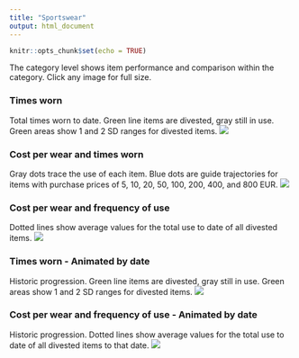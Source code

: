 ```yaml
---
title: "Sportswear"
output: html_document
---
```


```r
knitr::opts_chunk$set(echo = TRUE)

```

The category level shows item performance and comparison within the category. Click any image for full size.

### Times worn
Total times worn to date. Green line items are divested, gray still in use. Green areas show 1 and 2 SD ranges for divested items.
[![](https://www.dropbox.com/s/rywno9m7797dt1n/Category-Sportswear-Times_used.png?raw=1)](https://www.dropbox.com/s/rywno9m7797dt1n/Category-Sportswear-Times_used.png?raw=1){target="_blank"}

### Cost per wear and times worn
Gray dots trace the use of each item. Blue dots are guide trajectories for items with purchase prices of 5, 10, 20, 50, 100, 200, 400, and 800 EUR.
[![](https://www.dropbox.com/s/win3kh5flbzuswh/Category-Sportswear-Cost_and_Cumulative_use.png?raw=1)](https://www.dropbox.com/s/win3kh5flbzuswh/Category-Sportswear-Cost_and_Cumulative_use.png?raw=1){target="_blank"}

### Cost per wear and frequency of use
Dotted lines show average values for the total use to date of all divested items.
[![](https://www.dropbox.com/s/0fpnk9ful0wtkh6/Category-Sportswear.png?raw=1)](https://www.dropbox.com/s/0fpnk9ful0wtkh6/Category-Sportswear.png?raw=1){target="_blank"}

### Times worn - Animated by date
Historic progression. Green line items are divested, gray still in use. Green areas show 1 and 2 SD ranges for divested items. 
![](https://www.dropbox.com/s/6v3108tcpmf2iqj/Category-Sportswear-Times_used-animation.gif?raw=1)

### Cost per wear and frequency of use - Animated by date
Historic progression. Dotted lines show average values for the total use to date of all divested items to that date.
![](https://www.dropbox.com/s/kycis787oireovi/Category-Sportswear-animation.gif?raw=1)
